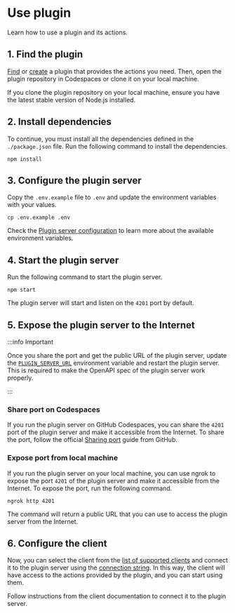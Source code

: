 # Use plugin

Learn how to use a plugin and its actions.

## 1. Find the plugin

[Find](/docs/plugins/) or [create](/docs/quickstart/create-plugin) a plugin that provides the actions you need.
Then, open the plugin repository in Codespaces or clone it on your local machine.

If you clone the plugin repository on your local machine, ensure you have the latest stable version of Node.js installed.

## 2. Install dependencies

To continue, you must install all the dependencies defined in the `./package.json` file.
Run the following command to install the dependencies.

```
npm install
```

## 3. Configure the plugin server

Copy the `.env.example` file to `.env` and update the environment variables with your values.

```
cp .env.example .env
```

Check the [Plugin server configuration](/docs/sdk/plugin-server/configuration) to learn more about the available environment variables.

## 4. Start the plugin server

Run the following command to start the plugin server.

```
npm start
```

The plugin server will start and listen on the `4201` port by default.

## 5. Expose the plugin server to the Internet

:::info Important

Once you share the port and get the public URL of the plugin server, update the [`PLUGIN_SERVER_URL`](/docs/sdk/plugin-server/configuration#plugin_server_url) environment variable and restart the plugin server.
This is required to make the OpenAPI spec of the plugin server work properly.

:::

### Share port on Codespaces

If you run the plugin server on GitHub Codespaces, you can share the `4201` port of the plugin server and make it accessible from the Internet.
To share the port, follow the official [Sharing port](https://docs.github.com/en/codespaces/developing-in-a-codespace/forwarding-ports-in-your-codespace#sharing-a-port) guide from GitHub.

### Expose port from local machine

If you run the plugin server on your local machine, you can use ngrok to expose the port `4201` of the plugin server and make it accessible from the Internet.
To expose the port, run the following command.

```
ngrok http 4201
```

The command will return a public URL that you can use to access the plugin server from the Internet.

## 6. Configure the client

Now, you can select the client from the [list of supported clients](/docs/clients/) and connect it to the plugin server using the [connection string](/docs/sdk/plugin-server/connection-string).
In this way, the client will have access to the actions provided by the plugin, and you can start using them.

Follow instructions from the client documentation to connect it to the plugin server.
